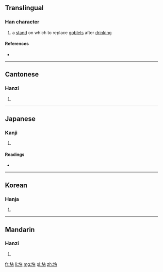 {{also|店}}
==Translingual==

===Han character===
{{Han char|rn=32|rad=土|as=05|sn=8|four=4116<sub>0</sub>|canj=土卜口 (GYR)|ids=⿰[[土]][[占]]}}

# a [[stand]] on which to replace [[goblet]]s after [[drinking]]

====References====
* {{Han ref|kx=0226.240|dkj=04979|dj=0462.020|hdz=10430.120|uh=576B|ud=22379|bh=CBF5|bd=52213}}

----

==Cantonese==

===Hanzi===
{{yue-hanzi|jyut=|y=dim3}}

# {{defn|lang=yue|sort=土05}}

----

==Japanese==

===Kanji===
{{ja-kanji|grade=|rs=土05}}

# {{defn|lang=ja|sort=土05}}

====Readings====
* {{ja-readings|on=[[てん]] (ten), [[ちん]] (chin)|kun=[[さかい]] (sakai)}}

----

==Korean==

===Hanja===
{{ko-hanja|hangeul=점|rv=jeom|mr=chŏm}}

# {{defn|lang=ko|sort=土05}}

----

==Mandarin==

===Hanzi===
{{cmn-hanzi|pin=[[diàn]] ([[dian4]])|wg=tien<sup>4</sup>}}

# {{defn|lang=cmn|sort=土05}}

[[fr:坫]]
[[li:坫]]
[[mg:坫]]
[[pl:坫]]
[[zh:坫]]
